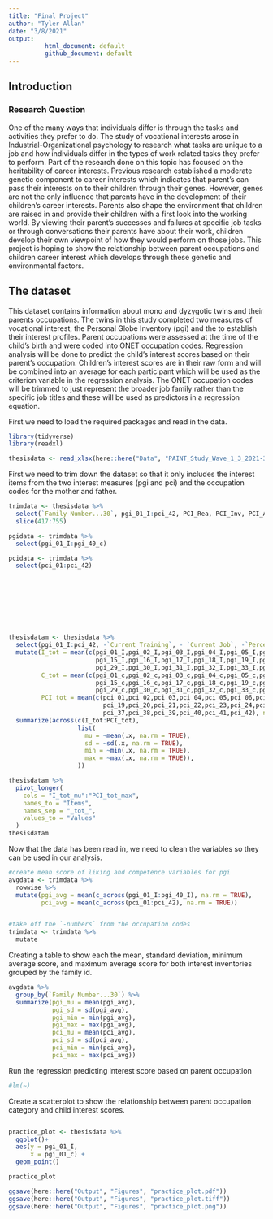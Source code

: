 ```yaml
---
title: "Final Project"
author: "Tyler Allan"
date: "3/8/2021"
output: 
          html_document: default
          github_document: default
---
```


## Introduction

### Research Question

One of the many ways that individuals differ is through the tasks and activities they prefer to do. The study of vocational interests arose in Industrial-Organizational psychology to research what tasks are unique to a job and how individuals differ in the types of work related tasks they prefer to perform. Part of the research done on this topic has focused on the heritability of career interests. Previous research established a moderate genetic component to career interests which indicates that parent's can pass their interests on to their children through their genes. However, genes are not the only influence that parents have in the development of their children's career interests. Parents also shape the environment that children are raised in and provide their children with a first look into the working world. By viewing their parent's successes and failures at specific job tasks or through conversations their parents have about their work, children develop their own viewpoint of how they would perform on those jobs. This project is hoping to show the relationship between parent occupations and children career interest which develops through these genetic and environmental factors. 

## The dataset

This dataset contains information about mono and dyzygotic twins and their parents occupations. The twins in this study completed two measures of vocational interest, the Personal Globe Inventory (pgi) and the   to establish their interest profiles. Parent occupations were assessed at the time of the child's birth and were coded into ONET occupation codes. Regression analysis will be done to predict the child's interest scores based on their parent's occupation. Children's interest scores are in their raw form and will be combined into an average for each participant which will be used as the criterion variable in the regression analysis. The ONET occupation codes will be trimmed to just represent the broader job family rather than the specific job titles and these will be used as predictors in a regression equation. 

First we need to load the required packages and read in the data.

```r
library(tidyverse)
library(readxl)

thesisdata <- read_xlsx(here::here("Data", "PAINT_Study_Wave_1_3_2021-3-8.xlsx"))
```


First we need to trim down the dataset so that it only includes the interest items from the two interest measures (pgi and pci) and the occupation codes for the mother and father.
```r
trimdata <- thesisdata %>%
  select(`Family Number...30`, pgi_01_I:pci_42, PCI_Rea, PCI_Inv, PCI_Art, PCI_Soc, PCI_Ent, PCI_Con, MONET, FONET_J, -`Current Training`, - `Current Job`, -`Percentage Independent`) %>% 
  slice(417:755)

pgidata <- trimdata %>% 
  select(pgi_01_I:pgi_40_c)

pcidata <- trimdata %>% 
  select(pci_01:pci_42)









thesisdatam <- thesisdata %>% 
  select(pgi_01_I:pci_42, -`Current Training`, - `Current Job`, -`Percentage Independent`) %>% 
  mutate(I_tot = mean(c(pgi_01_I,pgi_02_I,pgi_03_I,pgi_04_I,pgi_05_I,pgi_06_I,pgi_07_I,pgi_08_I,pgi_09_I,pgi_10_I,pgi_11_I,pgi_12_I,pgi_13_I,pgi_14_I,
                        pgi_15_I,pgi_16_I,pgi_17_I,pgi_18_I,pgi_19_I,pgi_20_I,pgi_21_I,pgi_22_I,pgi_23_I,pgi_24_I,pgi_25_I,pgi_26_I,pgi_27_I,pgi_28_I,
                        pgi_29_I,pgi_30_I,pgi_31_I,pgi_32_I,pgi_33_I,pgi_34_I,pgi_35_I,pgi_36_I,pgi_37_I,pgi_38_I,pgi_39_I,pgi_40_I), na.rm = TRUE),
         C_tot = mean(c(pgi_01_c,pgi_02_c,pgi_03_c,pgi_04_c,pgi_05_c,pgi_06_c,pgi_07_c,pgi_08_c,pgi_09_c,pgi_10_c,pgi_11_c,pgi_12_c,pgi_13_c,pgi_14_c,
                        pgi_15_c,pgi_16_c,pgi_17_c,pgi_18_c,pgi_19_c,pgi_20_c,pgi_21_c,pgi_22_c,pgi_23_c,pgi_24_c,pgi_25_c,pgi_26_c,pgi_27_c,pgi_28_c,
                        pgi_29_c,pgi_30_c,pgi_31_c,pgi_32_c,pgi_33_c,pgi_34_c,pgi_35_c,pgi_36_c,pgi_37_c,pgi_38_c,pgi_39_c,pgi_40_c), na.rm = TRUE),
         PCI_tot = mean(c(pci_01,pci_02,pci_03,pci_04,pci_05,pci_06,pci_07,pci_08,pci_09,pci_10,pci_11,pci_12,pci_13,pci_14,pci_15,pci_16,pci_17,pci_18,
                          pci_19,pci_20,pci_21,pci_22,pci_23,pci_24,pci_25,pci_26,pci_27,pci_28,pci_29,pci_30,pci_31,pci_32,pci_33,pci_34,pci_35,pci_36,
                          pci_37,pci_38,pci_39,pci_40,pci_41,pci_42), na.rm = TRUE)) %>% 
  summarize(across(c(I_tot:PCI_tot),
                   list(
                     mu = ~mean(.x, na.rm = TRUE),
                     sd = ~sd(.x, na.rm = TRUE),
                     min = ~min(.x, na.rm = TRUE),
                     max = ~max(.x, na.rm = TRUE)),
                   ))

thesisdatam %>% 
  pivot_longer(
    cols = "I_tot_mu":"PCI_tot_max",
    names_to = "Items",
    names_sep = "_tot_",
    values_to = "Values"
  )
thesisdatam

```

Now that the data has been read in, we need to clean the variables so they can be used in our analysis.

```r
#create mean score of liking and competence variables for pgi
avgdata <- trimdata %>% 
  rowwise %>% 
  mutate(pgi_avg = mean(c_across(pgi_01_I:pgi_40_I), na.rm = TRUE),
         pci_avg = mean(c_across(pci_01:pci_42), na.rm = TRUE))


#take off the `-numbers` from the occupation codes
trimdata <- trimdata %>% 
  mutate
```

Creating a table to show each the mean, standard deviation, minimum average score, and maximum average score for both interest inventories grouped by the family id. 

```r
avgdata %>%
  group_by(`Family Number...30`) %>% 
  summarize(pgi_mu = mean(pgi_avg),
            pgi_sd = sd(pgi_avg),
            pgi_min = min(pgi_avg),
            pgi_max = max(pgi_avg),
            pci_mu = mean(pci_avg),
            pci_sd = sd(pci_avg),
            pci_min = min(pci_avg),
            pci_max = max(pci_avg))
```


Run the regression predicting interest score based on parent occupation

```r
#lm(~)

```

Create a scatterplot to show the relationship between parent occupation category and child interest scores.

```r


```



```r
practice_plot <- thesisdata %>% 
  ggplot()+
  aes(y = pgi_01_I,
      x = pgi_01_c) +
  geom_point()

practice_plot

ggsave(here::here("Output", "Figures", "practice_plot.pdf"))
ggsave(here::here("Output", "Figures", "practice_plot.tiff"))
ggsave(here::here("Output", "Figures", "practice_plot.png"))
```